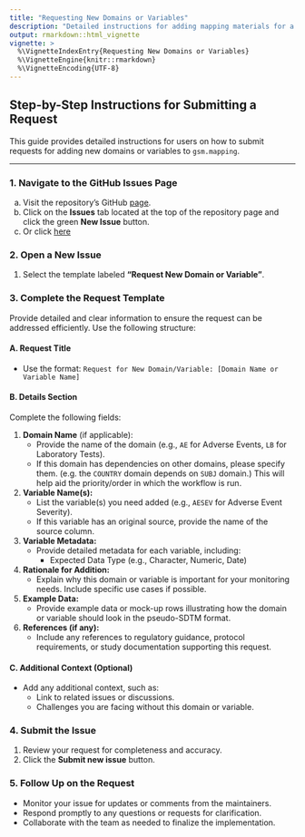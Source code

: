 ```yaml
---
title: "Requesting New Domains or Variables"
description: "Detailed instructions for adding mapping materials for a new domain or a new variable in an existing domain."
output: rmarkdown::html_vignette
vignette: >
  %\VignetteIndexEntry{Requesting New Domains or Variables}
  %\VignetteEngine{knitr::rmarkdown}
  %\VignetteEncoding{UTF-8}
---
```


## Step-by-Step Instructions for Submitting a Request

This guide provides detailed instructions for users on how to submit requests for adding new domains or variables to `gsm.mapping`.

------------------------------------------------------------------------

### 1. **Navigate to the GitHub Issues Page**

a.  Visit the repository's GitHub [page](https://github.com/Gilead-BioStats/gsm.mapping).
b.  Click on the **Issues** tab located at the top of the repository page and click the green **New Issue** button.
c.  Or click [here](https://github.com/Gilead-BioStats/gsm.mapping/issues/new/choose)

### 2. **Open a New Issue**

1.  Select the template labeled **"Request New Domain or Variable"**.

### 3. **Complete the Request Template**

Provide detailed and clear information to ensure the request can be addressed efficiently. Use the following structure:

#### A. **Request Title**

-   Use the format: `Request for New Domain/Variable: [Domain Name or Variable Name]`

#### B. **Details Section**

Complete the following fields:

1.  **Domain Name** (if applicable):
    -   Provide the name of the domain (e.g., `AE` for Adverse Events, `LB` for Laboratory Tests).
    -   If this domain has dependencies on other domains, please specify them. (e.g. the `COUNTRY` domain depends on `SUBJ` domain.) This will help aid the priority/order in which the workflow is run.
2.  **Variable Name(s):**
    -   List the variable(s) you need added (e.g., `AESEV` for Adverse Event Severity).
    -   If this variable has an original source, provide the name of the source column.
3.  **Variable Metadata:**
    -   Provide detailed metadata for each variable, including:
        -   Expected Data Type (e.g., Character, Numeric, Date)
4.  **Rationale for Addition:**
    -   Explain why this domain or variable is important for your monitoring needs. Include specific use cases if possible.
5.  **Example Data:**
    -   Provide example data or mock-up rows illustrating how the domain or variable should look in the pseudo-SDTM format.
6.  **References (if any):**
    -   Include any references to regulatory guidance, protocol requirements, or study documentation supporting this request.

#### C. **Additional Context (Optional)**

-   Add any additional context, such as:
    -   Link to related issues or discussions.
    -   Challenges you are facing without this domain or variable.

### 4. **Submit the Issue**

1.  Review your request for completeness and accuracy.
2.  Click the **Submit new issue** button.

### 5. **Follow Up on the Request**

-   Monitor your issue for updates or comments from the maintainers.
-   Respond promptly to any questions or requests for clarification.
-   Collaborate with the team as needed to finalize the implementation.
